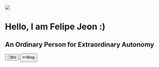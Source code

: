 
<div>
<Image
  src={"/images/bio/profile-min.jpg"}
  width={500}
  height={500}
  className="mx-auto sm:rounded-xl mb-5"
/>
<h1 className="mx-auto text-center text-3xl font-bold mb-4"> Hello, I am Felipe Jeon :) </h1>
<h2 className="mx-auto text-center text-2xl mb-6"> An Ordinary Person for Extraordinary Autonomy</h2>
<div className="mx-auto flex flex-row items-center justify-center">
  <a href="/about">
  <button
    className={
      "shadow  bg-slate-200 hover:bg-slate-300 text-center text-black p-1 rounded-lg mx-1 px-4"
    }
  >
    📓Bio
  </button>
  </a>
  <a href="/blog">
  <button
  className={
    "shadow  bg-slate-200 hover:bg-slate-300 text-center p-1 text-black rounded-lg  mx-1  px-4"
  }
  >
    ✏️Blog
  </button>
  </a>
</div>
</div>
